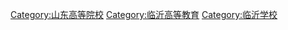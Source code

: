 [[Category:山东高等院校|Category:山东高等院校]]
[[Category:临沂高等教育|Category:临沂高等教育]]
[[Category:临沂学校|Category:临沂学校]]